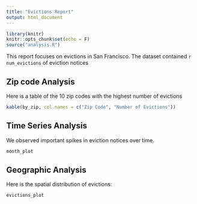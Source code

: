 ```yaml
---
title: "Evictions Report"
output: html_document
---
```


```r
library(knitr)
knitr::opts_chunk$set(echo = F)
source("analysis.R")
```

This report focuses on evictions in San Francisco. The dataset contained `r num_evictions` 
of eviction notices

## Zip code Analysis
Here is a table of the 10 zip codes with the highest number of evictions

```r
kable(by_zip, col.names = c("Zip Code", "Number of Evictions"))
```

## Time Series Analysis
We observed important spikes in eviction notices over time.
```r
month_plot
```

## Geographic Analysis
Here is the spatial distribution of evictions:
```r
evictions_plot
```